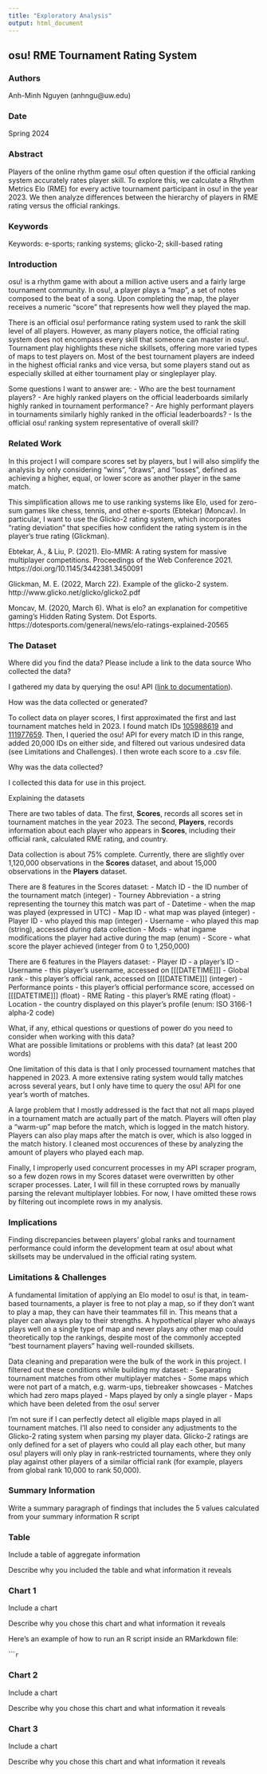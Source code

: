```yaml
---
title: "Exploratory Analysis"
output: html_document
---
```


## osu! RME Tournament Rating System

### Authors

Anh-Minh Nguyen (anhngu@uw.edu)

### Date

Spring 2024

### Abstract

Players of the online rhythm game osu! often question if the official ranking system accurately rates player skill. To explore this, we calculate a Rhythm Metrics Elo (RME) for every active tournament participant in osu! in the year 2023. We then analyze differences between the hierarchy of players in RME rating versus the official rankings. 

### Keywords

Keywords: e-sports; ranking systems; glicko-2; skill-based rating

### Introduction  

osu! is a rhythm game with about a million active users and a fairly large tournament community. In osu!, a player plays a "map", a set of notes composed to the beat of a song. Upon completing the map, the player receives a numeric "score" that represents how well they played the map. 

There is an official osu! performance rating system used to rank the skill level of all players. However, as many players notice, the official rating system does not encompass every skill that someone can master in osu!. Tournament play highlights these niche skillsets, offering more varied types of maps to test players on. Most of the best tournament players are indeed in the highest official ranks and vice versa, but some players stand out as especially skilled at either tournament play or singleplayer play.

Some questions I want to answer are:
- Who are the best tournament players?
- Are highly ranked players on the official leaderboards similarly highly ranked in tournament performance?
- Are highly performant players in tournaments similarly highly ranked in the official leaderboards?
- Is the official osu! ranking system representative of overall skill?

### Related Work  

In this project I will compare scores set by players, but I will also simplify the analysis by only considering "wins", "draws", and "losses", defined as achieving a higher, equal, or lower score as another player in the same match.

This simplification allows me to use ranking systems like Elo, used for zero-sum games like chess, tennis, and other e-sports (Ebtekar) (Moncav). In particular, I want to use the Glicko-2 rating system, which incorporates "rating deviation" that specifies how confident the rating system is in the player's true rating (Glickman).  

Ebtekar, A., & Liu, P. (2021). Elo-MMR: A rating system for massive multiplayer competitions. Proceedings of the Web Conference 2021. https://doi.org/10.1145/3442381.3450091 

Glickman, M. E. (2022, March 22). Example of the glicko-2 system. http://www.glicko.net/glicko/glicko2.pdf 

Moncav, M. (2020, March 6). What is elo? an explanation for competitive gaming’s Hidden Rating System. Dot Esports. https://dotesports.com/general/news/elo-ratings-explained-20565 

### The Dataset

Where did you find the data? Please include a link to the data source
Who collected the data?  

I gathered my data by querying the osu! API ([link to documentation](https://osu.ppy.sh/docs/index.html)).

How was the data collected or generated?  

To collect data on player scores, I first approximated the first and last tournament matches held in 2023. I found match IDs [105988619](https://osu.ppy.sh/community/matches/105988619) and [111977659](https://osu.ppy.sh/community/matches/111977659). Then, I queried the osu! API for every match ID in this range, added 20,000 IDs on either side, and filtered out various undesired data (see Limitations and Challenges). I then wrote each score to a .csv file. 

Why was the data collected?  

I collected this data for use in this project.

Explaining the datasets

There are two tables of data. The first, **Scores**, records all scores set in tournament matches in the year 2023. The second, **Players**, records information about each player who appears in **Scores**, including their official rank, calculated RME rating, and country. 

Data collection is about 75% complete. Currently, there are slightly over 1,120,000 observations in the **Scores** dataset, and about 15,000 observations in the **Players** dataset.

There are 8 features in the Scores dataset:
- Match ID - the ID number of the tournament match (integer)
- Tourney Abbreviation - a string representing the tourney this match was part of
- Datetime - when the map was played (expressed in UTC)
- Map ID - what map was played (integer)
- Player ID - who played this map (integer)
- Username - who played this map (string), accessed during data collection
- Mods - what ingame modifications the player had active during the map (enum)
- Score - what score the player achieved (integer from 0 to 1,250,000)

There are 6 features in the Players dataset:
- Player ID - a player's ID 
- Username - this player's username, accessed on [[[DATETIME]]]
- Global rank - this player's official rank, accessed on [[[DATETIME]]] (integer)
- Performance points - this player's official performance score, accessed on [[[DATETIME]]] (float)
- RME Rating - this player's RME rating (float)
- Location - the country displayed on this player's profile (enum: ISO 3166-1 alpha-2 code)

What, if any, ethical questions or questions of power do you need to consider when working with this data?  
What are possible limitations or problems with this data?   (at least 200 words)

One limitation of this data is that I only processed tournament matches that happened in 2023. A more extensive rating system would tally matches across several years, but I only have time to query the osu! API for one year's worth of matches. 

A large problem that I mostly addressed is the fact that not all maps played in a tournament match are actually part of the match. Players will often play a "warm-up" map before the match, which is logged in the match history. Players can also play maps after the match is over, which is also logged in the match history. I cleaned most occurences of these by analyzing the amount of players who played each map.

Finally, I improperly used concurrent processes in my API scraper program, so a few dozen rows in my Scores dataset were overwritten by other scraper processes. Later, I will fill in these corrupted rows by manually parsing the relevant multiplayer lobbies. For now, I have omitted these rows by filtering out incomplete rows in my analysis.

### Implications

Finding discrepancies between players' global ranks and tournament performance could inform the development team at osu! about what skillsets may be undervalued in the official rating system.

### Limitations & Challenges

A fundamental limitation of applying an Elo model to osu! is that, in team-based tournaments, a player is free to not play a map, so if they don't want to play a map, they can have their teammates fill in. This means that a player can always play to their strengths. A hypothetical player who always plays well on a single type of map and never plays any other map could theoretically top the rankings, despite most of the commonly accepted "best tournament players" having well-rounded skillsets.

Data cleaning and preparation were the bulk of the work in this project. I filtered out these conditions while building my dataset:
- Separating tournament matches from other multiplayer matches
- Some maps which were not part of a match, e.g. warm-ups, tiebreaker showcases
- Matches which had zero maps played
- Maps played by only a single player
- Maps which have been deleted from the osu! server



I'm not sure if I can perfectly detect all eligible maps played in all tournament matches. I'll also need to consider any adjustments to the Glicko-2 rating system when parsing my player data. Glicko-2 ratings are only defined for a set of players who could all play each other, but many osu! players will only play in rank-restricted tournaments, where they only play against other players of a similar official rank (for example, players from global rank 10,000 to rank 50,000).

### Summary Information

Write a summary paragraph of findings that includes the 5 values calculated from your summary information R script

### Table

Include a table of aggregate information

Describe why you included the table and what information it reveals

### Chart 1

Include a chart

Describe why you chose this chart and what information it reveals

Here's an example of how to run an R script inside an RMarkdown file:

``````r
```

### Chart 2

Include a chart

Describe why you chose this chart and what information it reveals

### Chart 3

Include a chart

Describe why you chose this chart and what information it reveals
